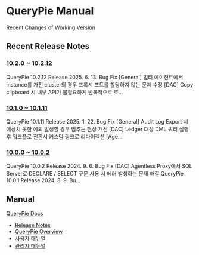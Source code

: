 
# QueryPie Manual

Recent Changes of Working Version

## Recent Release Notes

### [10.2.0 ~ 10.2.12](release-notes/10-2-0-10-2-12)

QueryPie 10.2.12 Release 2025. 6. 13. Bug Fix [General] 멀티 에이전트에서 instance를 가진 cluster의 경우 프록시 포트를 할당하지 않는 문제 수정 [DAC] Copy clipboard 시 내부 API가 불필요하게 반복적으로 호...

### [10.1.0 ~ 10.1.11](release-notes/10-1-0-10-1-11)

QueryPie 10.1.11 Release 2025. 1. 22. Bug Fix [General] Audit Log Export 시 예상치 못한 예외 발생할 경우 멈추는 현상 개선 [DAC] Ledger 대상 DML 쿼리 실행 후 워크플로 전환시 커스텀 링크로 리다이렉션 [Age...

### [10.0.0 ~ 10.0.2](release-notes/10-0-0-10-0-2)

QueryPie 10.0.2 Release 2024. 9. 6. Bug Fix [DAC] Agentless Proxy에서 SQL Server로 DECLARE / SELECT 구문 사용 시 에러 발생하는 문제 해결 QueryPie 10.0.1 Release 2024. 8. 9. Bu...

## Manual

[QueryPie Docs](pam)

* [Release Notes](release-notes)
* [QueryPie Overview](querypie-overview)
* [사용자 매뉴얼](user-manual)
* [관리자 매뉴얼](admin-manual)

